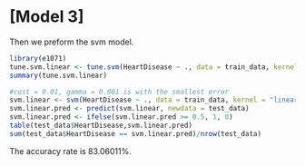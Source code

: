 # [Model 3]
Then we preform the svm model. 
```r
library(e1071)
tune.svm.linear <- tune.svm(HeartDisease ~ ., data = train_data, kernel = "linear" , cost=c(0.001,0.01,0.1), gamma=c(0.001,0.01,0.1))
summary(tune.svm.linear)

#cost = 0.01, gamma = 0.001 is with the smallest error
svm.linear <- svm(HeartDisease ~ ., data = train_data, kernel = "linear", cost = 0.01, gamma = 0.001)
svm.linear.pred <- predict(svm.linear, newdata = test_data)
svm.linear.pred <- ifelse(svm.linear.pred >= 0.5, 1, 0)
table(test_data$HeartDisease,svm.linear.pred)
sum(test_data$HeartDisease == svm.linear.pred)/nrow(test_data)

```

The accuracy rate is 83.06011%. 